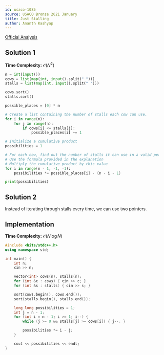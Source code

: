 ```yaml
---
id: usaco-1085
source: USACO Bronze 2021 January
title: Just Stalling
author: Ananth Kashyap
---
```


[Official Analysis](http://www.usaco.org/current/data/sol_prob3_bronze_jan21.html)

## Solution 1

**Time Complexity:** $\mathcal{O}(N^2)$

<LanguageSection>

<PySection>

```py
n = int(input())
cows = list(map(int, input().split(" ")))
stalls = list(map(int, input().split(" ")))

cows.sort()
stalls.sort()

possible_places = [0] * n

# Create a list containing the number of stalls each cow can use.
for i in range(n):
	for j in range(n):
		if cows[i] <= stalls[j]:
			possible_places[i] += 1

# Initialize a cumulative product
possibilities = 1

# For each cow, find out the number of stalls it can use in a valid permutation
# Use the formula provided in the explanation
# Multiply the cumulative product by this value
for i in range(n - 1, -1, -1):
	possibilities *= possible_places[i] - (n - i - 1)

print(possibilities)
```

</PySection>

</LanguageSection>

## Solution 2

Instead of iterating through $\text{stalls}$ every time, we can use two
pointers.

## Implementation

**Time Complexity:** $\mathcal{O}(N \log N)$

<LanguageSection>

<CPPSection>

```cpp
#include <bits/stdc++.h>
using namespace std;

int main() {
	int n;
	cin >> n;

	vector<int> cows(n), stalls(n);
	for (int &c : cows) { cin >> c; }
	for (int &s : stalls) { cin >> s; }

	sort(cows.begin(), cows.end());
	sort(stalls.begin(), stalls.end());

	long long possibilities = 1;
	int j = n - 1;
	for (int i = n - 1; i >= 1; i--) {
		while (j >= 0 && stalls[j] >= cows[i]) { j--; }

		possibilities *= i - j;
	}

	cout << possibilities << endl;
}
```

</CPPSection>

</LanguageSection>
